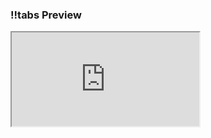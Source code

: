 <CodeWithTabs>

### !!tabs Preview

<iframe
  src="http://localhost:9009/iframe.html?args=&id=tutorials-profile-ui-components-profile-info--default"
  width={320}
  height={365}
/>

### !!tabs profile-info.tsx

```tsx
import {
  Avatar,
  Button,
  Link,
  Spacer,
} from '@nextui-org/react'
import { Link as LinkIcon, MapPin } from 'lucide-react'

import { InfoLine } from './info-line'
import { ProfileInfoProps } from './types'
import { Paragraph, Subtle } from './typography'
import { getAvatarFallback } from './utils'

export const ProfileInfo = ({
  profile: {
    name,
    username,
    avatar,
    title,
    bio,
    location,
    website,
  },
  company,
}: ProfileInfoProps) => {
  return (
    <section className="bg-content1 relative pb-4">
      <div className="flex justify-between">
        <div className="flex flex-col">
          <Avatar
            src={avatar}
            fallback={getAvatarFallback(name)}
            className="text-large ml-2 mt-[-40px] !size-20"
          />
          <Spacer y={1} />
          <div className="pl-4">
            <p className="text-lg font-bold">{name}</p>
            <Subtle>@{username}</Subtle>
            <Spacer y={2} />
            {title ? (
              <span className="text-sm">{title}</span>
            ) : null}
            {company ? (
              <Link
                className="ml-1 text-xs"
                href={company.website}
                isExternal
              >
                @{company.name}
              </Link>
            ) : null}
          </div>
        </div>
        <div className="p-2">
          <Button variant="bordered" size="sm">
            Edit profile
          </Button>
        </div>
      </div>
      {bio ? (
        <>
          <Spacer y={2} />
          <div className="px-4">
            <Paragraph className="text-sm">{bio}</Paragraph>
          </div>
        </>
      ) : null}
      <div>
        {location ? (
          <InfoLine
            className="mt-4"
            icon={<MapPin size={12} />}
          >
            {location}
          </InfoLine>
        ) : null}
        {website ? (
          <InfoLine icon={<LinkIcon size={12} />}>
            <Link
              className="text-sm"
              href={website}
              isExternal
            >
              {website}
            </Link>
          </InfoLine>
        ) : null}
      </div>
    </section>
  )
}
```

### !!tabs info-line.tsx

```tsx
import { cn, Spacer } from '@nextui-org/react'

import { InfoLineProps } from './types'

export const InfoLine = ({
  icon,
  className,
  children,
}: InfoLineProps) => {
  return (
    <div
      className={cn(
        'flex items-center px-4 [&:not(:first-child)]:mt-2',
        className
      )}
    >
      {icon}
      <Spacer x={1} />
      <div className="text-sm">{children}</div>
    </div>
  )
}
```

### !!tabs typography.tsx

```tsx
import { cn } from '@nextui-org/react'

type TypographyProps = {
  text?: string
  className?: string
  children?: React.ReactNode
}

export function Paragraph({
  text,
  className,
  children,
}: TypographyProps) {
  return (
    <p
      className={cn(
        'leading-7 [&:not(:first-child)]:mt-6',
        className
      )}
    >
      {children || text}
    </p>
  )
}

export function Subtle({
  text,
  className,
  children,
}: TypographyProps) {
  return (
    <p
      className={cn(
        'text-sm text-zinc-500 dark:text-zinc-400',
        className
      )}
    >
      {children || text}
    </p>
  )
}
```

### !!tabs utils.ts

```ts
export const getAvatarFallback = (name: string) =>
  name.substring(0, 1)
```

### !!tabs types.ts

```ts
export interface Company {
  name: string
  website: string
}

export interface Profile {
  username: string
  name: string
  avatar?: string
  title?: string
  bio?: string
  location?: string
  website?: string
}

export type ProfileInfoProps = {
  profile: Profile
  company?: Company
}

export type InfoLineProps = {
  icon: React.ReactNode
  className?: string
  children: React.ReactNode
}
```

</CodeWithTabs>
